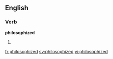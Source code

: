 ==English==

===Verb===
'''philosophized'''

# {{en-past of|philosophize}}

[[fr:philosophized]]
[[sv:philosophized]]
[[vi:philosophized]]